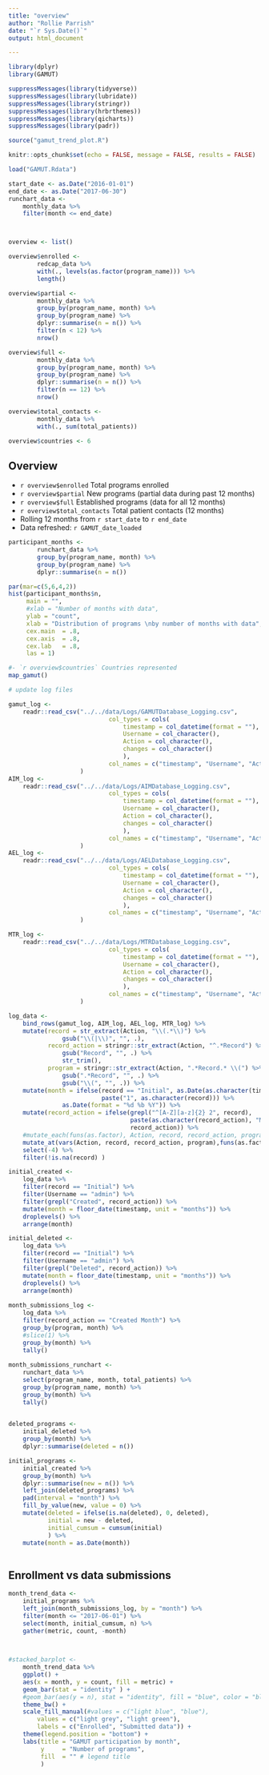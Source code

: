 ---
title: "overview"
author: "Rollie Parrish"
date: "`r Sys.Date()`"
output: html_document

---

```{r overview setup, include=FALSE}
library(dplyr)
library(GAMUT)

suppressMessages(library(tidyverse))
suppressMessages(library(lubridate))
suppressMessages(library(stringr))
suppressMessages(library(hrbrthemes))
suppressMessages(library(qicharts))
suppressMessages(library(padr))

source("gamut_trend_plot.R")

knitr::opts_chunk$set(echo = FALSE, message = FALSE, results = FALSE)
```

```{r overview data, eval = TRUE}

load("GAMUT.Rdata")

start_date <- as.Date("2016-01-01")
end_date <- as.Date("2017-06-30")
runchart_data <-
    monthly_data %>%
    filter(month <= end_date)



overview <- list()

overview$enrolled <- 
        redcap_data %>%
        with(., levels(as.factor(program_name))) %>%
        length()

overview$partial <- 
        monthly_data %>%
        group_by(program_name, month) %>%
        group_by(program_name) %>%
        dplyr::summarise(n = n()) %>%
        filter(n < 12) %>%
        nrow()

overview$full <- 
        monthly_data %>%
        group_by(program_name, month) %>%
        group_by(program_name) %>%
        dplyr::summarise(n = n()) %>%
        filter(n == 12) %>%
        nrow()

overview$total_contacts <- 
        monthly_data %>%
        with(., sum(total_patients))

overview$countries <- 6


```

## Overview

- `r overview$enrolled` Total programs enrolled 
- `r overview$partial` New programs (partial data during past 12 months)
- `r overview$full` Established programs (data for all 12 months)
- `r overview$total_contacts` Total patient contacts (12 months)
- Rolling 12 months from `r start_date` to `r end_date`
- Data refreshed:  `r GAMUT_date_loaded`


```{r participant months, eval = FALSE, fig.width = 6, fig.align="center"}

participant_months <- 
        runchart_data %>%
        group_by(program_name, month) %>%
        group_by(program_name) %>%
        dplyr::summarise(n = n()) 

par(mar=c(5,6,4,2))
hist(participant_months$n, 
     main = "", 
     #xlab = "Number of months with data",
     ylab = "count",
     xlab = "Distribution of programs \nby number of months with data",
     cex.main  = .8, 
     cex.axis  = .8,
     cex.lab   = .8,
     las = 1)

```


```{r map gamut, fig.width = 10, fig.height = 6, fig.align = "center", eval = FALSE}
#- `r overview$countries` Countries represented
map_gamut()

```


```{r load data}
# update log files

gamut_log <- 
    readr::read_csv("../../data/Logs/GAMUTDatabase_Logging.csv", 
                            col_types = cols(
                                timestamp = col_datetime(format = ""),
                                Username = col_character(),
                                Action = col_character(),
                                changes = col_character()
                                ),
                            col_names = c("timestamp", "Username", "Action", "changes"), skip = 1
                    ) 
AIM_log <- 
    readr::read_csv("../../data/Logs/AIMDatabase_Logging.csv", 
                            col_types = cols(
                                timestamp = col_datetime(format = ""),
                                Username = col_character(),
                                Action = col_character(),
                                changes = col_character()
                                ),
                            col_names = c("timestamp", "Username", "Action", "changes"), skip = 1
                    ) 
AEL_log <- 
    readr::read_csv("../../data/Logs/AELDatabase_Logging.csv", 
                            col_types = cols(
                                timestamp = col_datetime(format = ""),
                                Username = col_character(),
                                Action = col_character(),
                                changes = col_character()
                                ),
                            col_names = c("timestamp", "Username", "Action", "changes"), skip = 1
                    ) 

MTR_log <- 
    readr::read_csv("../../data/Logs/MTRDatabase_Logging.csv", 
                            col_types = cols(
                                timestamp = col_datetime(format = ""),
                                Username = col_character(),
                                Action = col_character(),
                                changes = col_character()
                                ),
                            col_names = c("timestamp", "Username", "Action", "changes"), skip = 1
                    ) 

log_data <-
    bind_rows(gamut_log, AIM_log, AEL_log, MTR_log) %>%
    mutate(record = str_extract(Action, "\\(.*\\)") %>% 
               gsub("\\(|\\)", "", .), 
           record_action = stringr::str_extract(Action, "^.*Record") %>%
               gsub("Record", "", .) %>%
               str_trim(), 
           program = stringr::str_extract(Action, ".*Record.* \\(") %>%
               gsub(".*Record", "", .) %>%
               gsub("\\(", "", .)) %>%
    mutate(month = ifelse(record == "Initial", as.Date(as.character(timestamp)), 
                          paste("1", as.character(record))) %>%
               as.Date(format = "%d %b %Y")) %>%
    mutate(record_action = ifelse(grepl("^[A-Z][a-z]{2} 2", record),
                                  paste(as.character(record_action), "Month"), 
                                  record_action)) %>%
    #mutate_each(funs(as.factor), Action, record, record_action, program) %>%
    mutate_at(vars(Action, record, record_action, program),funs(as.factor)) %>%
    select(-4) %>%
    filter(!is.na(record) )

initial_created <- 
    log_data %>%
    filter(record == "Initial") %>% 
    filter(Username == "admin") %>%
    filter(grepl("Created", record_action)) %>%
    mutate(month = floor_date(timestamp, unit = "months")) %>%
    droplevels() %>%
    arrange(month)

initial_deleted <- 
    log_data %>%
    filter(record == "Initial") %>% 
    filter(Username == "admin") %>%
    filter(grepl("Deleted", record_action)) %>%
    mutate(month = floor_date(timestamp, unit = "months")) %>%
    droplevels() %>%
    arrange(month)
     
month_submissions_log <- 
    log_data %>%
    filter(record_action == "Created Month") %>%
    group_by(program, month) %>%
    #slice(1) %>%
    group_by(month) %>%
    tally() 
 
month_submissions_runchart <- 
    runchart_data %>%
    select(program_name, month, total_patients) %>%
    group_by(program_name, month) %>%
    group_by(month) %>%
    tally()
 
```

```{r initial plots}
deleted_programs <- 
    initial_deleted %>%
    group_by(month) %>%
    dplyr::summarise(deleted = n())

initial_programs <- 
    initial_created %>% 
    group_by(month) %>% 
    dplyr::summarise(new = n()) %>% 
    left_join(deleted_programs) %>% 
    pad(interval = "month") %>%
    fill_by_value(new, value = 0) %>%
    mutate(deleted = ifelse(is.na(deleted), 0, deleted), 
           initial = new - deleted, 
           initial_cumsum = cumsum(initial)
           ) %>%
    mutate(month = as.Date(month)) 
   

```


## Enrollment vs data submissions



```{r enrollment barplot, fig.height = 3}

month_trend_data <- 
    initial_programs %>% 
    left_join(month_submissions_log, by = "month") %>%
    filter(month <= "2017-06-01") %>%
    select(month, initial_cumsum, n) %>%
    gather(metric, count, -month)
   


#stacked_barplot <- 
    month_trend_data %>%
    ggplot() + 
    aes(x = month, y = count, fill = metric) +
    geom_bar(stat = "identity" ) +
    #geom_bar(aes(y = n), stat = "identity", fill = "blue", color = "blue") +
    theme_bw() + 
    scale_fill_manual(#values = c("light blue", "blue"),
        values = c("light grey", "light green"), 
        labels = c("Enrolled", "Submitted data")) +
    theme(legend.position = "bottom") +
    labs(title = "GAMUT participation by month",
         y     = "Number of programs", 
         fill  = "" # legend title
         )


```
